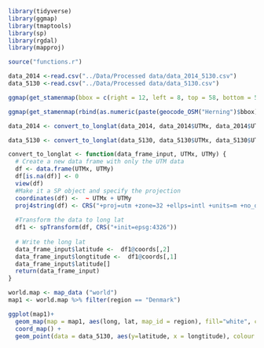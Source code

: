 
```r
library(tidyverse)
library(ggmap)
library(tmaptools)
library(sp)
library(rgdal)
library(mapproj)
```

```r
source("functions.r")
```


```r
data_2014 <-read.csv("../Data/Processed data/data_2014_5130.csv")
data_5130 <-read.csv("../Data/Processed data/data_5130.csv")
```



```r
ggmap(get_stamenmap(bbox = c(right = 12, left = 8, top = 58, bottom = 54)))
```
```r
ggmap(get_stamenmap(rbind(as.numeric(paste(geocode_OSM("Herning")$bbox))), zoom = 15))
```



```r
data_2014 <- convert_to_longlat(data_2014, data_2014$UTMx, data_2014$UTMy)
```

```r
data_5130 <- convert_to_longlat(data_5130, data_5130$UTMx, data_5130$UTMy)
```
```r
convert_to_longlat <- function(data_frame_input, UTMx, UTMy) {
  # Create a new data frame with only the UTM data
  df <- data.frame(UTMx, UTMy)
  df[is.na(df)] <- 0
  view(df)
  #Make it a SP object and specify the projection
  coordinates(df) <-  ~ UTMx + UTMy
  proj4string(df) <- CRS("+proj=utm +zone=32 +ellps=intl +units=m +no_defs +datum=WGS84")
  
  #Transform the data to long lat
  df1 <- spTransform(df, CRS("+init=epsg:4326"))
  
  # Write the long lat
  data_frame_input$latitude <-  df1@coords[,2]
  data_frame_input$longtitude <-  df1@coords[,1]
  data_frame_input$latitude[]
  return(data_frame_input)
}
```



```r
world.map <- map_data ("world")
map1 <- world.map %>% filter(region == "Denmark")
```


```r
ggplot(map1)+ 
  geom_map(map = map1, aes(long, lat, map_id = region), fill="white", colour = "black") + 
  coord_map() + 
  geom_point(data = data_5130, aes(y=latitude, x = longtitude), colour = "red", alpha = .9)
```




